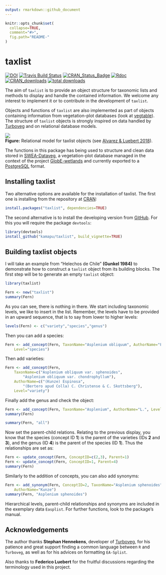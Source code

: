 ---
output: rmarkdown::github_document
---

<!-- README.md is generated from README.Rmd. Please edit that file -->

```{r,echo=FALSE}
knitr::opts_chunk$set(
  collapse=TRUE,
  comment="#>",
  fig.path="README-"
)
```

# taxlist

<!-- Budges -->
[![DOI](https://zenodo.org/badge/54913161.svg)](https://zenodo.org/badge/latestdoi/54913161)
[![Travis Build Status](https://travis-ci.org/kamapu/taxlist.svg?branch=master)](https://travis-ci.org/kamapu/taxlist)
[![CRAN_Status_Badge](http://www.r-pkg.org/badges/version/taxlist)](https://cran.r-project.org/package=taxlist)
[![Rdoc](http://www.rdocumentation.org/badges/version/taxlist)](http://www.rdocumentation.org/packages/taxlist)
[![CRAN_downloads](http://cranlogs.r-pkg.org/badges/taxlist)](https://cran.r-project.org/package=taxlist)
[![total downloads](http://cranlogs.r-pkg.org/badges/grand-total/taxlist)](https://cran.r-project.org/package=taxlist)

The aim of `taxlist` is to provide an object structure for taxonomic lists
and methods to display and handle the contained information.
We welcome any interest to implement it or to contribute in the development of
`taxlist`.

Objects and functions of `taxlist` are also implemented as part of objects
containing information from vegetation-plot databases (look at
[vegtable](https://github.com/kamapu/vegtable)).
The structure of `taxlist` objects is strongly inspired on data handled by
[Turboveg](https://www.synbiosys.alterra.nl/turboveg) and on relational
database models.

![](README-figures/taxlist_model.png)<br/>
**Figure:** Relational model for taxlist objects (see [Alvarez & Luebert
2018](https://doi.org/10.3897/BDJ.6.e23635)).

The functions in this package has being used to structure and clean data stored
in [SWEA-Dataveg](http://www.givd.info/ID/AF-00-006), a vegetation-plot database
managed in the context of the project
[GlobE-wetlands](https://www.wetlands-africa.de) and currently exported to a
[PostgreSQL](https://www.postgresql.org) format.

## Installing taxlist
Two alternative options are available for the installation of taxlist.
The first one is installing from the repository at
[CRAN](https://cran.r-project.org/package=taxlist):

```{r, eval=FALSE}
install.packages("taxlist", dependencies=TRUE)
```

The second alternative is to install the developing version from
[GitHub](https://github.com/kamapu/taxlist).
For this you will require the package `devtools`:

```{r, eval=FALSE}
library(devtools)
install_github("kamapu/taxlist", build_vignette=TRUE)
```

## Building taxlist objects

I will take an example from "Helechos de Chile" **(Gunkel 1984)** to demonstrate
how to construct a `taxlist` object from its building blocks.
The first step will be to generate an empty `taxlist` object:

```{r}
library(taxlist)

Fern <- new("taxlist")
summary(Fern)
```

As you can see, there is nothing in there.
We start including taxonomic levels, we like to insert in the list.
Remember, the levels have to be provided in an upward sequence, that is to say
from lower to higher levels:

```{r}
levels(Fern) <- c("variety","species","genus")
```
Then you can add a species:

```{r}
Fern <- add_concept(Fern, TaxonName="Asplenium obliquum", AuthorName="Forster",
	Level="species")
```

Then add varieties:

```{r}
Fern <- add_concept(Fern,
	TaxonName=c("Asplenium obliquum var. sphenoides",
		"Asplenium obliquum var. chondrophyllum"),
	AuthorName=c("(Kunze) Espinosa",
		"(Bertero apud Colla) C. Christense & C. Skottsberg"),
	Level="variety")
```

Finally add the genus and check the object:

```{r}
Fern <- add_concept(Fern, TaxonName="Asplenium", AuthorName="L.", Level="genus")
summary(Fern)

summary(Fern, "all")
```

Now set the parent-child relations.
Relating to the previous display, you know that the species (concept ID **1**)
is the parent of the varieties (IDs **2** and **3**), and the genus (ID **4**)
is the parent of the species (ID **1**).
Thus the relationships are set as:

```{r}
Fern <- update_concept(Fern, ConceptID=c(2,3), Parent=1)
Fern <- update_concept(Fern, ConceptID=1, Parent=4)
summary(Fern)
```

Similarly to the addition of concepts, you can also add synonyms:

```{r}
Fern <- add_synonym(Fern, ConceptID=2, TaxonName="Asplenium sphenoides",
	AuthorName="Kunze")
summary(Fern, "Asplenium sphenoides")
```

Hierarchical levels, parent-child relationships and synonyms are included in the
exemplary data `Easplist`.
For further functions, look to the package's manual.

## Acknowledgements
The author thanks **Stephan Hennekens**, developer of
[Turboveg](http://www.synbiosys.alterra.nl/turboveg), for his patience and great
support finding a common language between `R` and `Turboveg`, as well as for
his advices on formatting `EA-Splist`.

Also thanks to **Federico Luebert** for the fruitful discussions regarding the
terminology used in this project.

